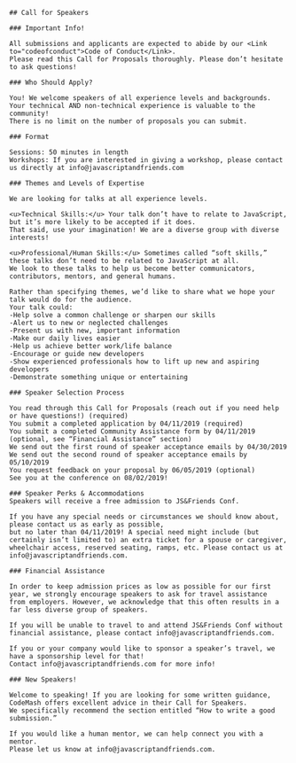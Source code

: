 
<Card>

	## Call for Speakers

	### Important Info!
  
	All submissions and applicants are expected to abide by our <Link to="codeofconduct">Code of Conduct</Link>. 
	Please read this Call for Proposals thoroughly. Please don’t hesitate to ask questions!

	### Who Should Apply?
	
	You! We welcome speakers of all experience levels and backgrounds. 
	Your technical AND non-technical experience is valuable to the community!
	There is no limit on the number of proposals you can submit.

	### Format
	
	Sessions: 50 minutes in length
	Workshops: If you are interested in giving a workshop, please contact us directly at info@javascriptandfriends.com

	### Themes and Levels of Expertise
	
	We are looking for talks at all experience levels.

	<u>Technical Skills:</u> Your talk don’t have to relate to JavaScript, but it’s more likely to be accepted if it does. 
	That said, use your imagination! We are a diverse group with diverse interests!

	<u>Professional/Human Skills:</u> Sometimes called “soft skills,” these talks don’t need to be related to JavaScript at all. 
	We look to these talks to help us become better communicators, contributors, mentors, and general humans.

	Rather than specifying themes, we’d like to share what we hope your talk would do for the audience. 
	Your talk could:
	-Help solve a common challenge or sharpen our skills
	-Alert us to new or neglected challenges
	-Present us with new, important information
	-Make our daily lives easier
	-Help us achieve better work/life balance
	-Encourage or guide new developers
	-Show experienced professionals how to lift up new and aspiring developers
	-Demonstrate something unique or entertaining

	### Speaker Selection Process
	
	You read through this Call for Proposals (reach out if you need help or have questions!) (required)
	You submit a completed application by 04/11/2019 (required)
	You submit a completed Community Assistance form by 04/11/2019 (optional, see “Financial Assistance” section)
	We send out the first round of speaker acceptance emails by 04/30/2019
	We send out the second round of speaker acceptance emails by 05/10/2019
	You request feedback on your proposal by 06/05/2019 (optional)
	See you at the conference on 08/02/2019!

	### Speaker Perks & Accommodations
	Speakers will receive a free admission to JS&Friends Conf. 

	If you have any special needs or circumstances we should know about, please contact us as early as possible, 
	but no later than 04/11/2019! A special need might include (but certainly isn’t limited to) an extra ticket for a spouse or caregiver,
	wheelchair access, reserved seating, ramps, etc. Please contact us at info@javascriptandfriends.com.

	### Financial Assistance
	
	In order to keep admission prices as low as possible for our first year, we strongly encourage speakers to ask for travel assistance 
	from employers. However, we acknowledge that this often results in a far less diverse group of speakers. 
	
	If you will be unable to travel to and attend JS&Friends Conf without financial assistance, please contact info@javascriptandfriends.com. 

	If you or your company would like to sponsor a speaker’s travel, we have a sponsorship level for that! 
	Contact info@javascriptandfriends.com for more info!

	### New Speakers!
	
	Welcome to speaking! If you are looking for some written guidance, CodeMash offers excellent advice in their Call for Speakers. 
	We specifically recommend the section entitled “How to write a good submission.” 

	If you would like a human mentor, we can help connect you with a mentor. 
	Please let us know at info@javascriptandfriends.com.

</Card>